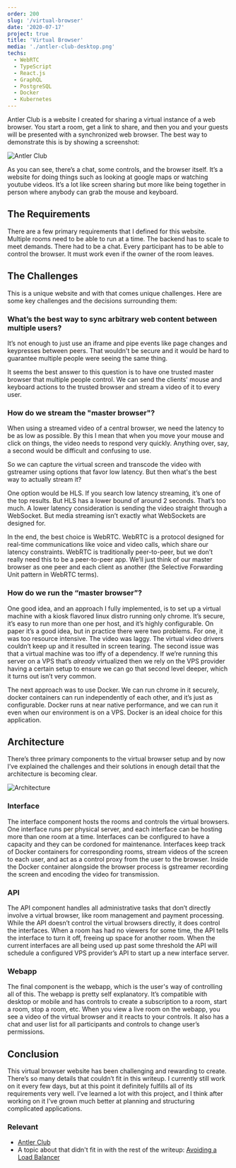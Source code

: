 ```yaml
---
order: 200
slug: '/virtual-browser'
date: '2020-07-17'
project: true
title: 'Virtual Browser'
media: './antler-club-desktop.png'
techs:
  - WebRTC
  - TypeScript
  - React.js
  - GraphQL
  - PostgreSQL
  - Docker
  - Kubernetes
---
```


Antler Club is a website I created for sharing a virtual instance of a web browser. You start a room, get a link to share, and then you and your guests will be presented with a synchronized web browser. The best way to demonstrate this is by showing a screenshot:

![Antler Club](./antler-club-desktop.png)

As you can see, there’s a chat, some controls, and the browser itself. It’s a website for doing things such as looking at google maps or watching youtube videos. It’s a lot like screen sharing but more like being together in person where anybody can grab the mouse and keyboard.

## The Requirements

There are a few primary requirements that I defined for this website. Multiple rooms need to be able to run at a time. The backend has to scale to meet demands. There had to be a chat. Every participant has to be able to control the browser. It must work even if the owner of the room leaves.

## The Challenges

This is a unique website and with that comes unique challenges. Here are some key challenges and the decisions surrounding them:

### What’s the best way to sync arbitrary web content between multiple users?

It’s not enough to just use an iframe and pipe events like page changes and keypresses between peers. That wouldn't be secure and it would be hard to guarantee multiple people were seeing the same thing.

It seems the best answer to this question is to have one trusted master browser that multiple people control. We can send the clients' mouse and keyboard actions to the trusted browser and stream a video of it to every user.

### How do we stream the "master browser"?

When using a streamed video of a central browser, we need the latency to be as low as possible. By this I mean that when you move your mouse and click on things, the video needs to respond very quickly. Anything over, say, a second would be difficult and confusing to use.

So we can capture the virtual screen and transcode the video with gstreamer using options that favor low latency. But then what's the best way to actually stream it?

One option would be HLS. If you search low latency streaming, it’s one of the top results. But HLS has a lower bound of around 2 seconds. That’s too much. A lower latency consideration is sending the video straight through a WebSocket. But media streaming isn’t exactly what WebSockets are designed for.

In the end, the best choice is WebRTC. WebRTC is a protocol designed for real-time communications like voice and video calls, which share our latency constraints. WebRTC is traditionally peer-to-peer, but we don’t really need this to be a peer-to-peer app. We’ll just think of our master browser as one peer and each client as another (the Selective Forwarding Unit pattern in WebRTC terms).

### How do we run the “master browser”?

One good idea, and an approach I fully implemented, is to set up a virtual machine with a kiosk flavored linux distro running only chrome. It’s secure, it’s easy to run more than one per host, and it’s highly configurable. On paper it’s a good idea, but in practice there were two problems. For one, it was too resource intensive. The video was laggy. The virtual video drivers couldn’t keep up and it resulted in screen tearing. The second issue was that a virtual machine was too iffy of a dependency. If we’re running this server on a VPS that’s _already_ virtualized then we rely on the VPS provider having a certain setup to ensure we can go that second level deeper, which it turns out isn’t very common.

The next approach was to use Docker. We can run chrome in it securely, docker containers can run independently of each other, and it’s just as configurable. Docker runs at near native performance, and we can run it even when our environment is on a VPS. Docker is an ideal choice for this application.

## Architecture

There’s three primary components to the virtual browser setup and by now I’ve explained the challenges and their solutions in enough detail that the architecture is becoming clear.

![Architecture](./architecture.png)

### Interface

The interface component hosts the rooms and controls the virtual browsers. One interface runs per physical server, and each interface can be hosting more than one room at a time. Interfaces can be configured to have a capacity and they can be cordoned for maintenance. Interfaces keep track of Docker containers for corresponding rooms, stream videos of the screen to each user, and act as a control proxy from the user to the browser. Inside the Docker container alongside the browser process is gstreamer recording the screen and encoding the video for transmission.

### API

The API component handles all administrative tasks that don’t directly involve a virtual browser, like room management and payment processing. While the API doesn’t control the virtual browsers directly, it does control the interfaces. When a room has had no viewers for some time, the API tells the interface to turn it off, freeing up space for another room. When the current interfaces are all being used up past some threshold the API will schedule a configured VPS provider’s API to start up a new interface server.

### Webapp

The final component is the webapp, which is the user's way of controlling all of this. The webapp is pretty self explanatory. It’s compatible with desktop or mobile and has controls to create a subscription to a room, start a room, stop a room, etc. When you view a live room on the webapp, you see a video of the virtual browser and it reacts to your controls. It also has a chat and user list for all participants and controls to change user’s permissions.

## Conclusion

This virtual browser website has been challenging and rewarding to create. There’s so many details that couldn’t fit in this writeup. I currently still work on it every few days, but at this point it definitely fulfills all of its requirements very well. I’ve learned a lot with this project, and I think after working on it I’ve grown much better at planning and structuring complicated applications.

### Relevant

- [Antler Club](https://antler.club)
- A topic about that didn't fit in with the rest of the writeup: [Avoiding a Load Balancer](/virtual-browser/avoiding-a-load-balancer)
